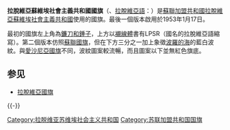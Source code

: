 {{Infobox Flag
| Name = 拉脫維亞蘇維埃社會主義共和國
| Article = 國旗
| Imagetext = 1953年-1990年使用
| Image = Flag of Latvian SSR.svg
| Proportion = 1:2
| Adoption = 1953年1月17日
| Use = 110110
| Symbol = {{FIAV|historical}}{{FIAV|twosided}}
| Imagetext2 = 
| Image2 = Flag of the Latvian Soviet Socialist Republic (reverse).svg
| Nickname2 = 反面旗幟
| Noborder2 = 
| Use2 = 
| Symbol2 = 
| Proportion2 = 1:2
| Adoption2 =
| Design2 = 
| Designer2 = 
}}
 
'''拉脫維亞蘇維埃社會主義共和國國旗'''（{{lang-ru|Флаг Латвийской ССР}}、[[拉脫維亞語|拉脫維亞語]]：{{lang|lv|Latvijas PSR karogs}}）是[[蘇聯加盟共和國|蘇聯加盟共和國]][[拉脫維亞蘇維埃社會主義共和國|拉脫維亞蘇維埃社會主義共和國]]使用的國旗。最後一個版本啟用於1953年1月17日。

最初的國旗左上角為[[鐮刀和錘子|鐮刀和錘子]]，上方以[[襯線體|襯線體]]書有LPSR（國名的拉脫維亞語縮寫）。第二個版本仿照[[蘇聯國旗|蘇聯國旗]]，但在下方三分之一加上象徵[[波羅的海|波羅的海]]的藍白波紋。與[[愛沙尼亞蘇維埃社會主義共和國國旗|愛沙尼亞國旗]]不同，波紋圖案較流暢，而且圖案以下並無紅色旗底。
{{gallery|mode=nolines|whitebg=y|height=100
|File:Flag of Latvian SSR (1918-1920).svg|拉脫維亞蘇維埃社會主義共和國 (1918–1920)
|File:Flag of Latvian SSR (1940).svg|拉脫維亞蘇維埃社會主義共和國 (1940–1953)
|File:Flag of the Latvian Soviet Socialist Republic (1953-1967 variant).svg|拉脫維亞蘇維埃社會主義共和國 (1953-1967)<ref>[http://www.heraldicum.ru/latvija/images/luksa1.jpg Book by Latvian Vexillologist Aloizs Luksa]</ref>
|File:Flag of the Latvian Soviet Socialist Republic.svg|拉脫維亞蘇維埃社會主義共和國 (1953–1990)
|File:Flag of Latvia.svg|拉脫維亞共和國 (1990–1991)
}}

== 参见 ==
* [[拉脫維亞國旗|拉脫維亞國旗]]

{{-}}
{{Flag USSR}}

[[Category:拉脱维亚苏维埃社会主义共和国|Category:拉脱维亚苏维埃社会主义共和国]]
[[Category:苏联加盟共和国国旗|Category:苏联加盟共和国国旗]]

{{苏联小作品}}
{{旗帜小作品}}